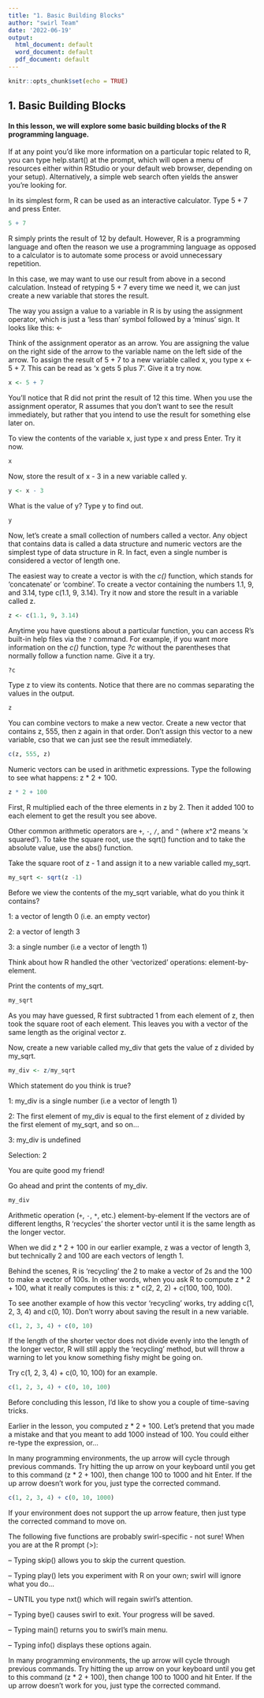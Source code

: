 ```yaml
---
title: "1. Basic Building Blocks"
author: "swirl Team"
date: '2022-06-19'
output:
  html_document: default
  word_document: default
  pdf_document: default
---
```


```r
knitr::opts_chunk$set(echo = TRUE)
```

## 1. Basic Building Blocks
#### In this lesson, we will explore some basic building blocks of the R programming language.

If at any point you'd like more information on a particular topic related to R,
you can type help.start() at the prompt, which will open a menu of resources
either within RStudio or your default web browser, depending on your setup).
Alternatively, a simple web search often yields the answer you're looking for.

In its simplest form, R can be used as an interactive calculator. Type 5 + 7 and press Enter.

```r
5 + 7
```
R simply prints the result of 12 by default. However, R is a programming language and often the reason we use a programming language as opposed to a calculator is to automate some process or avoid unnecessary repetition.

In this case, we may want to use our result from above in a second calculation.
Instead of retyping 5 + 7 every time we need it, we can just create a new
variable that stores the result.

The way you assign a value to a variable in R is by using the assignment
operator, which is just a 'less than' symbol followed by a 'minus' sign. It looks like this: <-

Think of the assignment operator as an arrow. You are assigning the value on the
right side of the arrow to the variable name on the left side of the arrow.
To assign the result of 5 + 7 to a new variable called x, you type x <- 5 + 7.
This can be read as 'x gets 5 plus 7'. Give it a try now.

```r
x <- 5 + 7
```

You'll notice that R did not print the result of 12 this time. When you use the
assignment operator, R assumes that you don't want to see the result immediately, but rather that you intend to use the result for something else later on.

To view the contents of the variable x, just type x and press Enter. Try it now.

```r
x
```
Now, store the result of x - 3 in a new variable called y.

```r
y <- x - 3
```

What is the value of y? Type y to find out.

```r
y
```
Now, let's create a small collection of numbers called a vector. Any object that
contains data is called a data structure and numeric vectors are the simplest
type of data structure in R. In fact, even a single number is considered a vector of length one.

The easiest way to create a vector is with the *c()* function, which stands for
'concatenate' or 'combine'. To create a vector containing the numbers 1.1, 9, and 3.14, type c(1.1, 9, 3.14). Try it now and store the result in a variable called z.

```r
z <- c(1.1, 9, 3.14)
```

Anytime you have questions about a particular function, you can access R's
built-in help files via the `?` command. For example, if you want more
information on the *c()* function, type *?c* without the parentheses that normally
follow a function name. Give it a try.

```r
?c
```
Type z to view its contents. Notice that there are no commas separating the
values in the output.

```r
z
```
You can combine vectors to make a new vector. Create a new vector that contains
z, 555, then z again in that order. Don't assign this vector to a new variable,
cso that we can just see the result immediately.

```r
c(z, 555, z)
```
Numeric vectors can be used in arithmetic expressions. Type the following to see
what happens: z * 2 + 100.

```r
z * 2 + 100
```
First, R multiplied each of the three elements in z by 2. Then it added 100 to
each element to get the result you see above.

Other common arithmetic operators are `+`, `-`, `/`, and `^` (where x^2 means 'x
squared'). To take the square root, use the sqrt() function and to take the
absolute value, use the abs() function.

Take the square root of z - 1 and assign it to a new variable called my_sqrt.

```r
my_sqrt <- sqrt(z -1)
```

Before we view the contents of the my_sqrt variable, what do you think it
contains?

1: a vector of length 0 (i.e. an empty vector)

2: a vector of length 3

3: a single number (i.e a vector of length 1)



Think about how R handled the other 'vectorized' operations: element-by-element.

 Print the contents of my_sqrt.

```r
my_sqrt
```
As you may have guessed, R first subtracted 1 from each element of z, then took
the square root of each element. This leaves you with a vector of the same length as the original vector z.

Now, create a new variable called my_div that gets the value of z divided by
my_sqrt.

```r
my_div <- z/my_sqrt
```

Which statement do you think is true?

1: my_div is a single number (i.e a vector of length 1)

2: The first element of my_div is equal to the first element of z divided by the first element of my_sqrt, and so on...

3: my_div is undefined

Selection: 2

You are quite good my friend!

Go ahead and print the contents of my_div.

```r
my_div
```
Arithmetic operation (`+`, `-`, `*`, etc.) element-by-element
If the vectors are of different lengths, R 'recycles' the shorter vector until it is the same length as the longer vector.

When we did z * 2 + 100 in our earlier example, z was a vector of length 3, but
technically 2 and 100 are each vectors of length 1.

Behind the scenes, R is 'recycling' the 2 to make a vector of 2s and the 100 to
make a vector of 100s. In other words, when you ask R to compute z * 2 + 100,
what it really computes is this: z * c(2, 2, 2) + c(100, 100, 100).

To see another example of how this vector 'recycling' works, try adding c(1, 2,
3, 4) and c(0, 10). Don't worry about saving the result in a new variable.

```r
c(1, 2, 3, 4) + c(0, 10)
```
If the length of the shorter vector does not divide evenly into the length of the longer vector, R will still apply the 'recycling' method, but will throw a
warning to let you know something fishy might be going on.

Try c(1, 2, 3, 4) + c(0, 10, 100) for an example.

```r
c(1, 2, 3, 4) + c(0, 10, 100)
```
Before concluding this lesson, I'd like to show you a couple of time-saving
tricks.

Earlier in the lesson, you computed z * 2 + 100. Let's pretend that you made a
mistake and that you meant to add 1000 instead of 100. You could either re-type
the expression, or...

In many programming environments, the up arrow will cycle through previous
commands. Try hitting the up arrow on your keyboard until you get to this command (z * 2 + 100), then change 100 to 1000 and hit Enter. If the up arrow doesn't work for you, just type the corrected command.

```r
c(1, 2, 3, 4) + c(0, 10, 1000)
```

If your environment does not support the up arrow feature, then just type the
corrected command to move on.

The following five functions are probably swirl-specific - not sure!
When you are at the R prompt (>):

-- Typing skip() allows you to skip the current question.

-- Typing play() lets you experiment with R on your own; swirl will ignore what
you do...

-- UNTIL you type nxt() which will regain swirl's attention.

-- Typing bye() causes swirl to exit. Your progress will be saved.

-- Typing main() returns you to swirl's main menu.

-- Typing info() displays these options again.

In many programming environments, the up arrow will cycle through previous
commands. Try hitting the up arrow on your keyboard until you get to this command (z * 2 + 100), then change 100 to 1000 and hit Enter. If the up arrow doesn't work for you, just type the corrected command.

